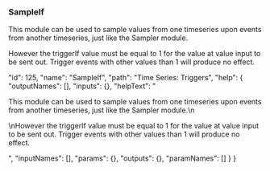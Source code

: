 ### SampleIf

This module can be used to sample values from one timeseries upon events from another timeseries, just like the Sampler module.
  


However the <span class="highlight">triggerIf</span> value must be equal to 1 for the value at <span class="highlight">value</span> input to be sent out. Trigger events with other values than 1 will produce no effect.










  "id": 125,
  "name": "SampleIf",
  "path": "Time Series: Triggers",
  "help": {
    "outputNames": [],
    "inputs": {},
    "helpText": "<p>This module can be used to sample values from one timeseries upon events from another timeseries, just like the Sampler module.\n</p><p>\nHowever the <span class='highlight'>triggerIf</span> value must be equal to 1 for the value at <span class='highlight'>value</span> input to be sent out. Trigger events with other values than 1 will produce no effect.</p>",
    "inputNames": [],
    "params": {},
    "outputs": {},
    "paramNames": []
  }
}